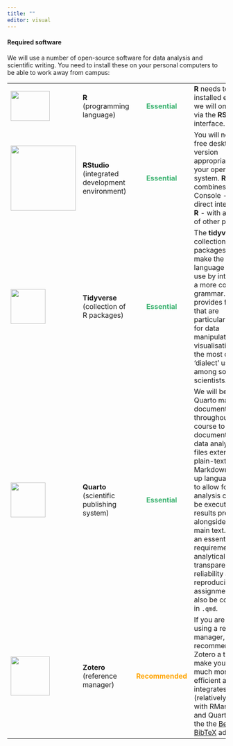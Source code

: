 ```yaml
---
title: ""
editor: visual
---
```


#### Required software

We will use a number of open-source software for data analysis and scientific writing. You need to install these on your personal computers to be able to work away from campus:

+---------------------------------------------------------------------------------------------+--------------------------------------+--------------------------------------------------------------------------------------+----------------------------------------------------------------------------------------------------------------------------------------------------------------------------------------------------------------------------------------------------------------------------------------------------------------------------------------------------------------------------------------------------------------------------+------------------------------------------------------------------------------------------------------------------+
| [![](/files/img/R_logo.png){width="90" height="69"}](https://www.r-project.org/about.html)  | **R**\                               | ```{=html}                                                                           | **R** needs to be installed even if we will only use it via the **RStudio** interface.                                                                                                                                                                                                                                                                                                                                     | [Install the latest version from here](https://cloud.r-project.org/){style="color:MediumSeaGreen"}               |
|                                                                                             | (programming language)               | <p style="color:MediumSeaGreen; font-weight:bold; text-align: center;">Essential</p> |                                                                                                                                                                                                                                                                                                                                                                                                                            |                                                                                                                  |
|                                                                                             |                                      | ```                                                                                  |                                                                                                                                                                                                                                                                                                                                                                                                                            |                                                                                                                  |
+---------------------------------------------------------------------------------------------+--------------------------------------+--------------------------------------------------------------------------------------+----------------------------------------------------------------------------------------------------------------------------------------------------------------------------------------------------------------------------------------------------------------------------------------------------------------------------------------------------------------------------------------------------------------------------+------------------------------------------------------------------------------------------------------------------+
| [![](/files/img/RStudio_logo.png){width="150"}](https://posit.co/download/rstudio-desktop/) | **RStudio**\                         | ```{=html}                                                                           | You will need the free desktop version appropriate for your operating system. **RStudio** combines the R Console - the direct interface to **R** - with a number of other panels.                                                                                                                                                                                                                                          | [Install the latest version from here](https://posit.co/download/rstudio-desktop/){style="color:MediumSeaGreen"} |
|                                                                                             | (integrated development environment) | <p style="color:MediumSeaGreen; font-weight:bold; text-align: center;">Essential</p> |                                                                                                                                                                                                                                                                                                                                                                                                                            |                                                                                                                  |
|                                                                                             |                                      | ```                                                                                  |                                                                                                                                                                                                                                                                                                                                                                                                                            |                                                                                                                  |
+---------------------------------------------------------------------------------------------+--------------------------------------+--------------------------------------------------------------------------------------+----------------------------------------------------------------------------------------------------------------------------------------------------------------------------------------------------------------------------------------------------------------------------------------------------------------------------------------------------------------------------------------------------------------------------+------------------------------------------------------------------------------------------------------------------+
| [![](/files/img/tidyverse_logo.png){width="80"}](https://www.tidyverse.org/)                | **Tidyverse**\                       | ```{=html}                                                                           | The **tidyverse** is a collection of packages that make the **R** language easier to use by introducing a more consistent grammar. It provides functions that are particularly useful for data manipulation and visualisation. It is the most common 'dialect' used among social scientists.                                                                                                                               | Install from within RStudio by executing in the [Console]{.underline}:                                           |
|                                                                                             | (collection of R packages)           | <p style="color:MediumSeaGreen; font-weight:bold; text-align: center;">Essential</p> |                                                                                                                                                                                                                                                                                                                                                                                                                            |                                                                                                                  |
|                                                                                             |                                      | ```                                                                                  |                                                                                                                                                                                                                                                                                                                                                                                                                            | ``` r                                                                                                            |
|                                                                                             |                                      |                                                                                      |                                                                                                                                                                                                                                                                                                                                                                                                                            | install.packages("tidyverse")                                                                                    |
|                                                                                             |                                      |                                                                                      |                                                                                                                                                                                                                                                                                                                                                                                                                            | ```                                                                                                              |
+---------------------------------------------------------------------------------------------+--------------------------------------+--------------------------------------------------------------------------------------+----------------------------------------------------------------------------------------------------------------------------------------------------------------------------------------------------------------------------------------------------------------------------------------------------------------------------------------------------------------------------------------------------------------------------+------------------------------------------------------------------------------------------------------------------+
| [![](/files/img/quartologo.png){width="80"}](https://quarto.org/)                           | **Quarto**\                          | ```{=html}                                                                           | We will be using Quarto markdown documents (`.qmd`) throughout the course to document our data analysis. `.qmd` files extend the plain-text Markdown mark-up language (`.md`) to allow for data analysis code to be executed and results presented alongside the main text. This is an essential requirement for analytical transparency, reliability and reproducibility.The assignment will also be completed in `.qmd`. | Included by default in the latest RStudio release; no need to install separately.\                               |
|                                                                                             | (scientific publishing system)       | <p style="color:MediumSeaGreen; font-weight:bold; text-align: center;">Essential</p> |                                                                                                                                                                                                                                                                                                                                                                                                                            | You can check your installation by executing in the RStudio [Terminal]{.underline} :                             |
|                                                                                             |                                      | ```                                                                                  |                                                                                                                                                                                                                                                                                                                                                                                                                            |                                                                                                                  |
|                                                                                             |                                      |                                                                                      |                                                                                                                                                                                                                                                                                                                                                                                                                            | ``` r                                                                                                            |
|                                                                                             |                                      |                                                                                      |                                                                                                                                                                                                                                                                                                                                                                                                                            | quarto check                                                                                                     |
|                                                                                             |                                      |                                                                                      |                                                                                                                                                                                                                                                                                                                                                                                                                            | ```                                                                                                              |
+---------------------------------------------------------------------------------------------+--------------------------------------+--------------------------------------------------------------------------------------+----------------------------------------------------------------------------------------------------------------------------------------------------------------------------------------------------------------------------------------------------------------------------------------------------------------------------------------------------------------------------------------------------------------------------+------------------------------------------------------------------------------------------------------------------+
| [![](/files/img/zotero_logo.png){width="90"}](https://www.zotero.org/)                      | **Zotero**\                          | ```{=html}                                                                           | If you are not yet using a reference manager, I recommend giving Zotero a try. It will make your work much more efficient and it integrates (relatively well) with RMarkdown and Quarto using the the [Better BibTeX](https://retorque.re/zotero-better-bibtex/installation/) add-on.                                                                                                                                      | [Install the latest version and add-ons from here](https://www.zotero.org/download/){style="color: Orange"}      |
|                                                                                             | (reference manager)                  | <p style="color:Orange; font-weight:bold; text-align: center;">Recommended</p>       |                                                                                                                                                                                                                                                                                                                                                                                                                            |                                                                                                                  |
|                                                                                             |                                      | ```                                                                                  |                                                                                                                                                                                                                                                                                                                                                                                                                            |                                                                                                                  |
+---------------------------------------------------------------------------------------------+--------------------------------------+--------------------------------------------------------------------------------------+----------------------------------------------------------------------------------------------------------------------------------------------------------------------------------------------------------------------------------------------------------------------------------------------------------------------------------------------------------------------------------------------------------------------------+------------------------------------------------------------------------------------------------------------------+
